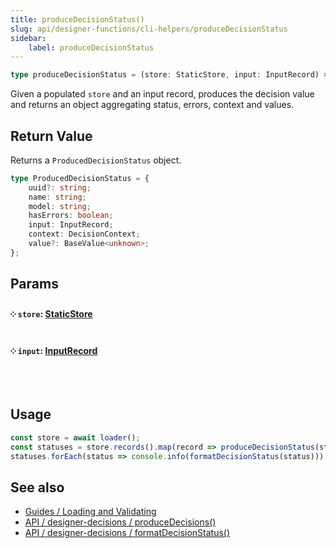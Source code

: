 ```yaml
---
title: produceDecisionStatus()
slug: api/designer-functions/cli-helpers/produceDecisionStatus
sidebar:
    label: produceDecisionStatus
---
```


```ts
type produceDecisionStatus = (store: StaticStore, input: InputRecord) => ProducedDecisionStatus;
```

Given a populated `store` and an input record, produces the decision value and returns
an object aggregating status, errors, context and values.

## Return Value

Returns a `ProducedDecisionStatus` object.

```ts
type ProducedDecisionStatus = {
    uuid?: string;
    name: string;
    model: string;
    hasErrors: boolean;
    input: InputRecord;
    context: DecisionContext;
    value?: BaseValue<unknown>;
};
```

## Params

#### ༶ `store`: [StaticStore](/api/designer-functions/Store/Types/StaticStore)

#### ༶ `input`: [InputRecord](/api/designer-decisions/Inputs/Types/InputRecord)

&nbsp;

## Usage

```js
const store = await loader();
const statuses = store.records().map(record => produceDecisionStatus(store, record));
statuses.forEach(status => console.info(formatDecisionStatus(status)));
```

## See also

-   [Guides / Loading and Validating](/guides/loading-and-validating-design-decisions/)
-   [API / designer-decisions / produceDecisions()](/api/designer-decisions/cli-helpers/produceDecisions)
-   [API / designer-decisions / formatDecisionStatus()](/api/designer-decisions/cli-helpers/formatDecisionStatus)
